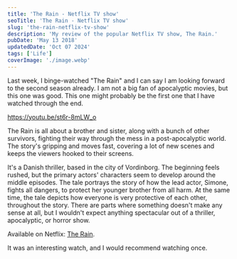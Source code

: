 ```yaml
---
title: 'The Rain - Netflix TV show'
seoTitle: 'The Rain - Netflix TV show'
slug: 'the-rain-netflix-tv-show'
description: 'My review of the popular Netflix TV show, The Rain.'
pubDate: 'May 13 2018'
updatedDate: 'Oct 07 2024'
tags: ['Life']
coverImage: './image.webp'
---
```


Last week, I binge-watched "The Rain" and I can say I am looking forward to the second season already. I am not a big fan of apocalyptic movies, but this one was good. This one might probably be the first one that I have watched through the end.

https://youtu.be/st6r-8mLW_o

The Rain is all about a brother and sister, along with a bunch of other survivors, fighting their way through the mess in a post-apocalyptic world. The story's gripping and moves fast, covering a lot of new scenes and keeps the viewers hooked to their screens.

It's a Danish thriller, based in the city of Vordinborg. The beginning feels rushed, but the primary actors' characters seem to develop around the middle episodes. The tale portrays the story of how the lead actor, Simone, fights all dangers, to protect her younger brother from all harm. At the same time, the tale depicts how everyone is very protective of each other, throughout the story. There are parts where something doesn't make any sense at all, but I wouldn't expect anything spectacular out of a thriller, apocalyptic, or horror show.

Available on Netflix: [The Rain](https://www.netflix.com/title/80154610).

It was an interesting watch, and I would recommend watching once.
